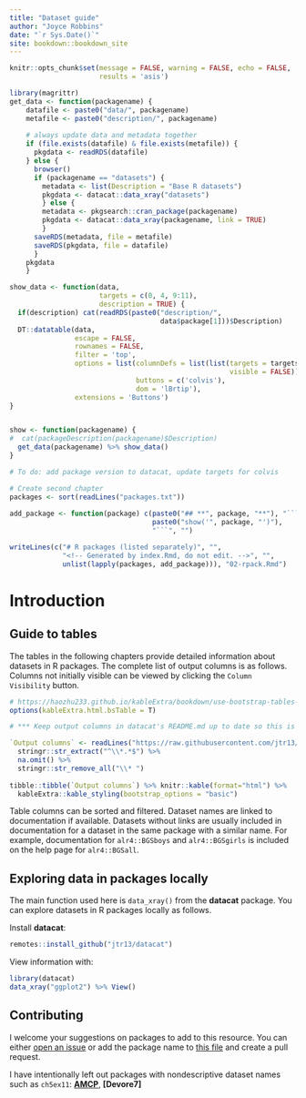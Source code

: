 ```yaml
--- 
title: "Dataset guide"
author: "Joyce Robbins"
date: "`r Sys.Date()`"
site: bookdown::bookdown_site
---
```


```r
knitr::opts_chunk$set(message = FALSE, warning = FALSE, echo = FALSE,
                      results = 'asis')
```

```r
library(magrittr)
get_data <- function(packagename) {
    datafile <- paste0("data/", packagename)
    metafile <- paste0("description/", packagename)
    
    # always update data and metadata together
    if (file.exists(datafile) & file.exists(metafile)) {
      pkgdata <- readRDS(datafile)
    } else {
      browser()
      if (packagename == "datasets") {
        metadata <- list(Description = "Base R datasets")
        pkgdata <- datacat::data_xray("datasets")
        } else {
        metadata <- pkgsearch::cran_package(packagename)
        pkgdata <- datacat::data_xray(packagename, link = TRUE)
        }
      saveRDS(metadata, file = metafile)
      saveRDS(pkgdata, file = datafile)
      }
    pkgdata
    }

show_data <- function(data,
                      targets = c(0, 4, 9:11),
                      description = TRUE) {
  if(description) cat(readRDS(paste0("description/",
                                     data$package[1]))$Description)   
  DT::datatable(data,
                escape = FALSE,
                rownames = FALSE,
                filter = 'top',
                options = list(columnDefs = list(list(targets = targets, 
                                                      visible = FALSE)),
                               buttons = c('colvis'),
                               dom = 'lBrtip'),
                extensions = 'Buttons') 
}


show <- function(packagename) {
#  cat(packageDescription(packagename)$Description)
  get_data(packagename) %>% show_data()
}

# To do: add package version to datacat, update targets for colvis
```

```r
# Create second chapter
packages <- sort(readLines("packages.txt"))
  
add_package <- function(package) c(paste0("## **", package, "**"), "```{r}",
                                   paste0("show('", package, "')"),
                                   "```", "")

writeLines(c("# R packages (listed separately)", "",
             "<!-- Generated by index.Rmd, do not edit. -->", "",
             unlist(lapply(packages, add_package))), "02-rpack.Rmd")
```


# Introduction

## Guide to tables

The tables in the following chapters provide detailed information about datasets in R packages. The complete list of output columns is as follows. Columns not initially visible can be viewed by clicking the `Column Visibility` button.


```r
# https://haozhu233.github.io/kableExtra/bookdown/use-bootstrap-tables-in-gitbooks-epub.html#gitbook
options(kableExtra.html.bsTable = T)

# *** Keep output columns in datacat's README.md up to date so this is accurate! ***

`Output columns` <- readLines("https://raw.githubusercontent.com/jtr13/datacat/master/README.md") %>% 
  stringr::str_extract("^\\*.*$") %>% 
  na.omit() %>% 
  stringr::str_remove_all("\\* ")
  
tibble::tibble(`Output columns`) %>% knitr::kable(format="html") %>% 
  kableExtra::kable_styling(bootstrap_options = "basic")
```

Table columns can be sorted and filtered. Dataset names are linked to documentation if available. Datasets without links are usually included in documentation for a dataset in the same package with a similar name. For example, documentation for `alr4::BGSboys` and `alr4::BGSgirls` is included on the help page for `alr4::BGSall`.


## Exploring data in packages locally

The main function used here is `data_xray()` from the **datacat** package. You can explore datasets in R packages locally as follows.

Install **datacat**:

```r
remotes::install_github("jtr13/datacat")
```

View information with:

```r
library(datacat)
data_xray("ggplot2") %>% View()
```

## Contributing

I welcome your suggestions on packages to add to this resource. You can either [open an issue](https://github.com/jtr13/vizdata/issues) or add the package name to [this file](https://github.com/jtr13/vizdata/blob/main/packages.txt) and create a pull request.

I have intentionally left out packages with nondescriptive dataset names such as `ch5ex11`: **[AMCP]()**, **[Devore7]**


